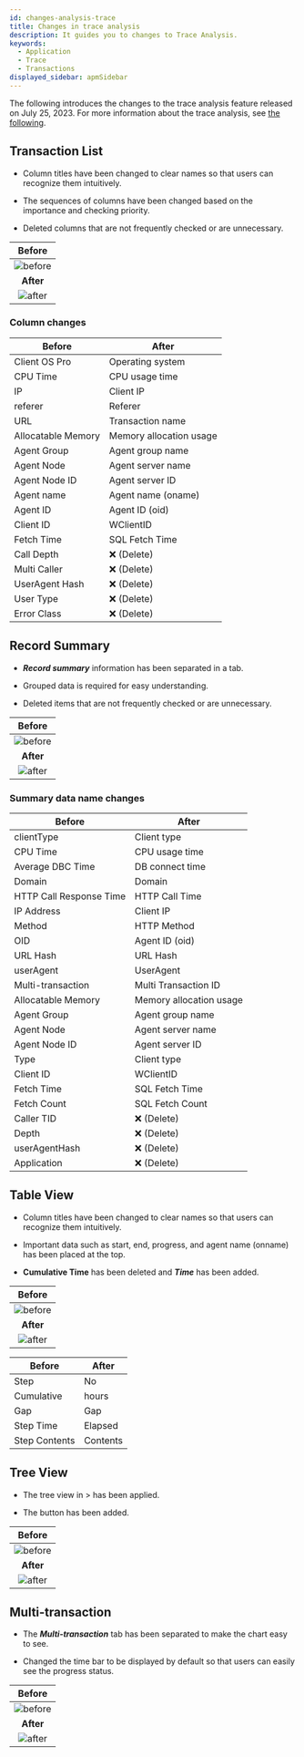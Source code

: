 ```yaml
---
id: changes-analysis-trace
title: Changes in trace analysis
description: It guides you to changes to Trace Analysis.
keywords:
  - Application
  - Trace
  - Transactions
displayed_sidebar: apmSidebar
---
```


The following introduces the changes to the trace analysis feature released on July 25, 2023. For more information about the trace analysis, see [the following](../java/dashboard-hitmap-trace).

## Transaction List

- Column titles have been changed to clear names so that users can recognize them intuitively.

- The sequences of columns have been changed based on the importance and checking priority.

- Deleted columns that are not frequently checked or are unnecessary.

|                            Before                           |
| :---------------------------------------------------------: |
| ![before](/img/changes/changes-transaction-list-before.png) |
|                          **After**                          |
|  ![after](/img/changes/changes-transaction-list-after.png)  |

### Column changes

| Before                  | After                                   |
| ----------------------- | --------------------------------------- |
| Client OS Pro           | Operating system                        |
| CPU Time                | CPU usage time                          |
| IP                      | Client IP                               |
| referer                 | Referer                                 |
| URL                     | Transaction name                        |
| Allocatable Memory      | Memory allocation usage                 |
| Agent Group             | Agent group name                        |
| Agent Node              | Agent server name                       |
| Agent Node ID           | Agent server ID                         |
| Agent name              | Agent name (oname)   |
| Agent ID                | Agent ID (oid)       |
| Client ID               | WClientID                               |
| Fetch Time              | SQL Fetch Time                          |
| Call Depth              | ❌ (Delete)           |
| Multi Caller            | ❌ (Delete)           |
| UserAgent Hash          | ❌ (Delete)           |
| User Type               | ❌ (Delete)           |
| Error Class             | ❌ (Delete)           |

## Record Summary

- **_Record summary_** information has been separated in a tab.

- Grouped data is required for easy understanding.

- Deleted items that are not frequently checked or are unnecessary.

|                             Before                             |
| :------------------------------------------------------------: |
| ![before](/img/changes/changes-transaction-summary-before.png) |
|                            **After**                           |
|  ![after](/img/changes/changes-transaction-summary-after.png)  |

### Summary data name changes

| Before                     | After                                  |
| -------------------------- | -------------------------------------- |
| clientType                 | Client type                            |
| CPU Time                   | CPU usage time                         |
| Average DBC Time           | DB connect time                        |
| Domain                     | Domain                                 |
| HTTP Call Response Time    | HTTP Call Time                         |
| IP Address                 | Client IP                              |
| Method                     | HTTP Method                            |
| OID                        | Agent ID (oid)      |
| URL Hash                   | URL Hash                               |
| userAgent                  | UserAgent                              |
| Multi-transaction          | Multi Transaction ID                   |
| Allocatable Memory         | Memory allocation usage                |
| Agent Group                | Agent group name                       |
| Agent Node                 | Agent server name                      |
| Agent Node ID              | Agent server ID                        |
| Type                       | Client type                            |
| Client ID                  | WClientID                              |
| Fetch Time                 | SQL Fetch Time                         |
| Fetch Count                | SQL Fetch Count                        |
| Caller TID                 | ❌ (Delete)          |
| Depth                      | ❌ (Delete)          |
| userAgentHash              | ❌ (Delete)          |
| Application                | ❌ (Delete)          |

## Table View

- Column titles have been changed to clear names so that users can recognize them intuitively.

- Important data such as start, end, progress, and agent name (onname) has been placed at the top.

- **Cumulative Time** has been deleted and **_Time_** has been added.

|                               Before                              |
| :---------------------------------------------------------------: |
| ![before](/img/changes/changes-transaction-table-view-before.png) |
|                             **After**                             |
|  ![after](/img/changes/changes-transaction-table-view-after.png)  |

| Before         | After       |
| -------------- | ----------- |
| Step           | No          |
| Cumulative     | hours       |
| Gap            | Gap         |
| Step Time      | Elapsed     |
| Step Contents  | Contents    |

## Tree View

- The tree view in <Cmdname sid="side_analysis" className="uitext" /> &gt; <Cmdname sid="side_multi_server_tx_trace" className="uitext" /> has been applied.

- The <Cmdname sid="BTN06327" className="uitext" /> button has been added.

|                              Before                              |
| :--------------------------------------------------------------: |
| ![before](/img/changes/changes-transaction-tree-view-before.png) |
|                             **After**                            |
|  ![after](/img/changes/changes-transaction-tree-view-after.png)  |

## Multi-transaction

- The **_Multi-transaction_** tab has been separated to make the chart easy to see.

- Changed the time bar to be displayed by default so that users can easily see the progress status.

|                              Before                             |
| :-------------------------------------------------------------: |
| ![before](/img/changes/changes-transaction-multi-tx-before.png) |
|                            **After**                            |
|  ![after](/img/changes/changes-transaction-multi-tx-after.png)  |
